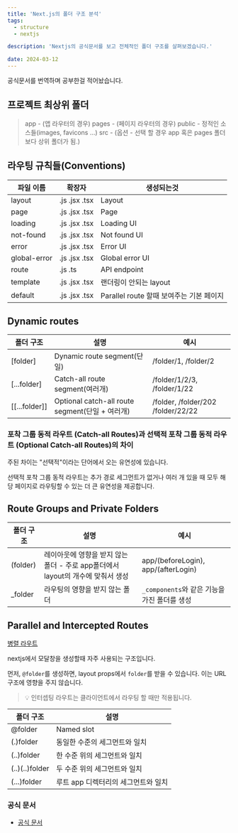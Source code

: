 ```yaml
---
title: 'Next.js의 폴더 구조 분석'
tags:
  - structure
  - nextjs

description: 'Nextjs의 공식문서를 보고 전체적인 폴더 구조를 살펴보겠습니다.'

date: 2024-03-12
---
```


공식문서를 번역하며 공부한걸 적어놨습니다.

## 프로젝트 최상위 폴더

> app - (앱 라우터의 경우)
> pages - (페이지 라우터의 경우)
> public - 정적인 소스들(images, favicons ...)
> src - (옵션 - 선택 할 경우 app 혹은 pages 폴더 보다 상위 폴더가 됨.)

## 라우팅 규칙들(Conventions)

| 파일 이름    | 확장자        | 생성되는것                               |
| ------------ | ------------- | ---------------------------------------- |
| layout       | .js .jsx .tsx | Layout                                   |
| page         | .js .jsx .tsx | Page                                     |
| loading      | .js .jsx .tsx | Loading UI                               |
| not-found    | .js .jsx .tsx | Not found UI                             |
| error        | .js .jsx .tsx | Error UI                                 |
| global-error | .js .jsx .tsx | Global error UI                          |
| route        | .js .ts       | API endpoint                             |
| template     | .js .jsx .tsx | 랜더링이 안되는 layout                   |
| default      | .js .jsx .tsx | Parallel route 할때 보여주는 기본 페이지 |

## Dynamic routes

| 폴더 구조     | 설명                                            | 예시                               |
| ------------- | ----------------------------------------------- | ---------------------------------- |
| [folder]      | Dynamic route segment(단일)                     | /folder/1, /folder/2               |
| [...folder]   | Catch-all route segment(여러개)                 | /folder/1/2/3, /folder/1/22        |
| [[...folder]] | Optional catch-all route segment(단일 + 여러개) | /folder, /folder/202 /folder/22/22 |

### 포착 그룹 동적 라우트 (Catch-all Routes)과 선택적 포착 그룹 동적 라우트 (Optional Catch-all Routes)의 차이

주된 차이는 "선택적"이라는 단어에서 오는 유연성에 있습니다.

선택적 포착 그룹 동적 라우트는 추가 경로 세그먼트가 없거나 여러 개 있을 때 모두 해당 페이지로 라우팅할 수 있는 더 큰 유연성을 제공합니다.

## Route Groups and Private Folders

|폴더 구조| 설명 | 예시 |
|---|---|---|
|(folder) |레이아웃에 영향을 받지 않는 폴더 - 주로 app폴더에서 layout의 개수에 맞춰서 생성| app/(beforeLogin), app/(afterLogin) |
|\_folder| 라우팅의 영향을 받지 않는 폴더| `_components`와 같은 기능을 가진 폴더를 생성|

## Parallel and Intercepted Routes

[병렬 라우트](https://digital-blog-eosin.vercel.app/post/FrontEnd/nextjs/paralled-route '병렬 라우트')

nextjs에서 모달창을 생성할때 자주 사용되는 구조입니다.

먼저, `@folder`를 생성하면, layout props에서 `folder`를 받을 수 있습니다. 이는 URL 구조에 영향을 주지 않습니다.

> 💡 인터셉팅 라우트는 클라이언트에서 라우팅 할 때만 적용됩니다.

| 폴더 구조      | 설명                                |
| -------------- | ----------------------------------- |
| \@folder       | Named slot                          |
| (.)folder      | 동일한 수준의 세그먼트와 일치       |
| (..)folder     | 한 수준 위의 세그먼트와 일치        |
| (..)(..)folder | 두 수준 위의 세그먼트와 일치        |
| (...)folder    | 루트 app 디렉터리의 세그먼트와 일치 |


### 공식 문서

- [공식 문서](https://nextjs.org/docs/getting-started/project-structure '공식 문서')
